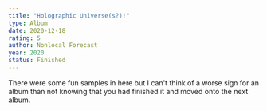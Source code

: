 ```yaml
---
title: "Holographic Universe(s?)!"
type: Album
date: 2020-12-18
rating: 5
author: Nonlocal Forecast
year: 2020
status: Finished
---
```


There were some fun samples in here but I can't think of a worse sign for an album than not knowing that you had finished it and moved onto the next album.
